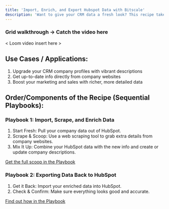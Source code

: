 ```yaml
---
title: 'Import, Enrich, and Export Hubspot Data with Bitscale'
description: 'Want to give your CRM data a fresh look? This recipe takes you through pulling company info from HubSpot, adding extra details from their websites, and getting everything back into HubSpot. Think of it as a data makeover!'
---
```


### Grid walkthrough → Catch the video here
< Loom video insert here >

## Use Cases / Applications:
1. Upgrade your CRM company profiles with vibrant descriptions
2. Get up-to-date info directly from company websites
3. Boost your marketing and sales with richer, more detailed data

## Order/Components of the Recipe (Sequential Playbooks):

### Playbook 1: Import, Scrape, and Enrich Data
1. Start Fresh: Pull your company data out of HubSpot.
2. Scrape & Scoop: Use a web scraping tool to grab extra details from company websites.
3.  Mix It Up: Combine your HubSpot data with the new info and create or update company descriptions.

[Get the full scoop in the Playbook](bitscale.ai)

### Playbook 2: Exporting Data Back to HubSpot
1. Get it Back: Import your enriched data into HubSpot.
2. Check & Confirm: Make sure everything looks good and accurate.

[Find out how in the Playbook](bitscale.ai)
